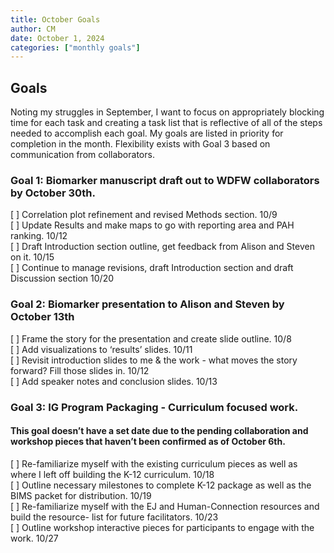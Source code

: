 ```yaml
---
title: October Goals
author: CM
date: October 1, 2024
categories: ["monthly goals"]
---
```


## Goals

Noting my struggles in September, I want to focus on appropriately blocking time for each task and creating a task list that is reflective of all of the steps needed to accomplish each goal. My goals are listed in priority for completion in the month. Flexibility exists with Goal 3 based on communication from collaborators.

### Goal 1: Biomarker manuscript draft out to WDFW collaborators by October 30th.

\[ \] Correlation plot refinement and revised Methods section. 10/9\
\[ \] Update Results and make maps to go with reporting area and PAH ranking. 10/12\
\[ \] Draft Introduction section outline, get feedback from Alison and Steven on it. 10/15\
\[ \] Continue to manage revisions, draft Introduction section and draft Discussion section 10/20\

### Goal 2: Biomarker presentation to Alison and Steven by October 13th

\[ \] Frame the story for the presentation and create slide outline. 10/8\
\[ \] Add visualizations to 'results' slides. 10/11\
\[ \] Revisit introduction slides to me & the work - what moves the story forward? Fill those slides in. 10/12\
\[ \] Add speaker notes and conclusion slides. 10/13\

### Goal 3: IG Program Packaging - Curriculum focused work.

#### This goal doesn't have a set date due to the pending collaboration and workshop pieces that haven't been confirmed as of October 6th.

\[ \] Re-familiarize myself with the existing curriculum pieces as well as where I left off building the K-12 curriculum. 10/18\
\[ \] Outline necessary milestones to complete K-12 package as well as the BIMS packet for distribution. 10/19\
\[ \] Re-familiarize myself with the EJ and Human-Connection resources and build the resource- list for future facilitators. 10/23\
\[ \] Outline workshop interactive pieces for participants to engage with the work. 10/27\
